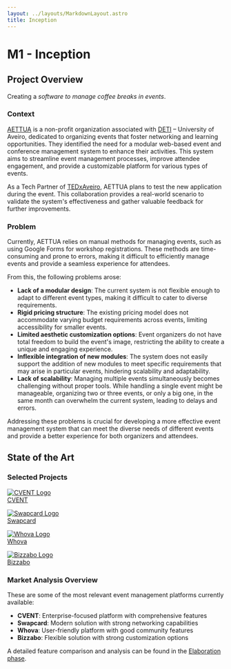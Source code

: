 ```yaml
---
layout: ../layouts/MarkdownLayout.astro
title: Inception
---
```


# M1 - Inception

## Project Overview

Creating a _software to manage coffee breaks in events_.

### Context

[AETTUA](https://www.aettua.pt/) is a non-profit organization associated with [DETI](https://www.ua.pt/pt/deti/) – University of Aveiro, dedicated to organizing events that foster networking and learning opportunities. They identified the need for a modular web-based event and conference management system to enhance their activities. This system aims to streamline event management processes, improve attendee engagement, and provide a customizable platform for various types of events.

As a Tech Partner of [TEDxAveiro](https://www.tedxaveiro.com/), AETTUA plans to test the new application during the event. This collaboration provides a real-world scenario to validate the system's effectiveness and gather valuable feedback for further improvements.

### Problem

Currently, AETTUA relies on manual methods for managing events, such as using Google Forms for workshop registrations. These methods are time-consuming and prone to errors, making it difficult to efficiently manage events and provide a seamless experience for attendees.

From this, the following problems arose:
- **Lack of a modular design**: The current system is not flexible enough to adapt to different event types, making it difficult to cater to diverse requirements.
- **Rigid pricing structure**: The existing pricing model does not accommodate varying budget requirements across events, limiting accessibility for smaller events.
- **Limited aesthetic customization options**: Event organizers do not have total freedom to build the event's image, restricting the ability to create a unique and engaging experience.
- **Inflexible integration of new modules**: The system does not easily support the addition of new modules to meet specific requirements that may arise in particular events, hindering scalability and adaptability.
- **Lack of scalability**: Managing multiple events simultaneously becomes challenging without proper tools. While handling a single event might be manageable, organizing two or three events, or only a big one, in the same month can overwhelm the current system, leading to delays and errors.

Addressing these problems is crucial for developing a more effective event management system that can meet the diverse needs of different events and provide a better experience for both organizers and attendees.

## State of the Art

### Selected Projects

<div className="grid grid-cols-1 md:grid-cols-2 lg:grid-cols-4 gap-6 my-8">
  <a href="https://www.cvent.com/" target="_blank" rel="noopener noreferrer" 
    className="flex flex-col items-center p-6 border rounded-lg hover:shadow-lg transition-shadow">
    <div className="bg-white rounded-lg my-4 w-48 h-20 flex items-center justify-center">
      <img src="/logos/cvent-logo.png" alt="CVENT Logo" className="h-16" />
    </div>
    <span className="text-lg font-semibold">CVENT</span>
  </a>
  
  <a href="https://www.swapcard.com/" target="_blank" rel="noopener noreferrer"
    className="flex flex-col items-center p-6 border rounded-lg hover:shadow-lg transition-shadow">
    <div className="bg-white rounded-lg my-4 w-48 h-20 flex items-center justify-center">
      <img src="/logos/swapcard-logo.png" alt="Swapcard Logo" className="h-16" />
    </div>
    <span className="text-lg font-semibold">Swapcard</span>
  </a>
  
  <a href="https://whova.com/" target="_blank" rel="noopener noreferrer"
    className="flex flex-col items-center p-6 border rounded-lg hover:shadow-lg transition-shadow">
    <div className="bg-white rounded-lg my-4 w-48 h-20 flex items-center justify-center">
      <img src="/logos/whova-logo.jpg" alt="Whova Logo" className="h-16" />
    </div>
    <span className="text-lg font-semibold">Whova</span>
  </a>
  
  <a href="https://bizzabo.com/" target="_blank" rel="noopener noreferrer"
    className="flex flex-col items-center p-6 border rounded-lg hover:shadow-lg transition-shadow">
    <div className="bg-white rounded-lg my-4 w-48 h-20 flex items-center justify-center">
      <img src="/logos/bizzabo-logo.jpg" alt="Bizzabo Logo" className="h-16" />
    </div>
    <span className="text-lg font-semibold">Bizzabo</span>
  </a>
</div>

### Market Analysis Overview
These are some of the most relevant event management platforms currently available:

- **CVENT**: Enterprise-focused platform with comprehensive features
- **Swapcard**: Modern solution with strong networking capabilities
- **Whova**: User-friendly platform with good community features
- **Bizzabo**: Flexible solution with strong customization options

A detailed feature comparison and analysis can be found in the [Elaboration phase](/elaboration#features-comparison).
